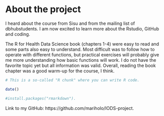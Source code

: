 
# About the project
I heard about the course from Sisu and from the mailing list of dbhubstudents. I am now excited to learn more about the Rstudio, GitHub and coding.

The R for Health Data Science book (chapters 1-4) were easy to read and some parts also easy to understand. Most difficult was to follow how to operate with different functions, but practical exercises will probably give me more understanding how basic functions will work. I do not have the favorite topic yet but all information was valid. Overall, reading the book chapter was a good warm-up for the course, I think. 

```r
# This is a so-called "R chunk" where you can write R code.

date()

#install.packages("rmarkdown").
```


Link to my GitHub:
https://github.com/mariholo/IODS-project.




